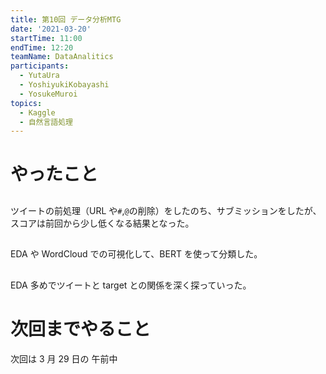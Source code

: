 ```yaml
---
title: 第10回 データ分析MTG
date: '2021-03-20'
startTime: 11:00
endTime: 12:20
teamName: DataAnalitics
participants:
  - YutaUra
  - YoshiyukiKobayashi
  - YosukeMuroi
topics:
  - Kaggle
  - 自然言語処理
---
```


# やったこと

## <user name="YoshiyukiKobayashi" />

ツイートの前処理（URL や`#`,`@`の削除）をしたのち、サブミッションをしたが、スコアは前回から少し低くなる結果となった。

## <user name="YosukeMuroi"/>

EDA や WordCloud での可視化して、BERT を使って分類した。

## <user name="YutaUra" />

EDA 多めでツイートと target との関係を深く探っていった。

# 次回までやること

次回は 3 月 29 日の 午前中

